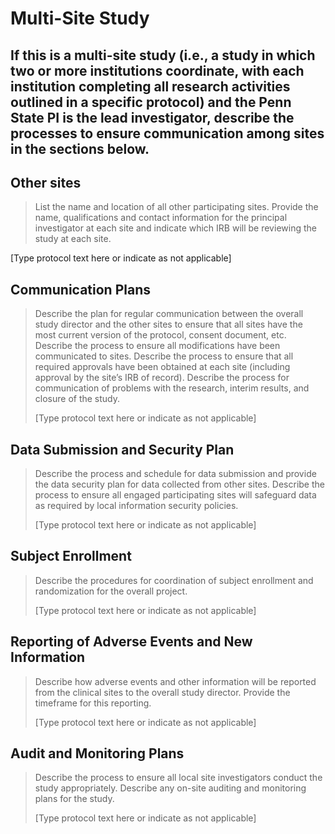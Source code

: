 # Multi-Site Study

## If this is a multi-site study (i.e., a study in which two or more institutions coordinate, with each institution completing all research activities outlined in a specific protocol) and the Penn State PI is the lead investigator, describe the processes to ensure communication among sites in the sections below.

## Other sites 

> List the name and location of all other participating sites. Provide
> the name, qualifications and contact information for the principal
> investigator at each site and indicate which IRB will be reviewing the
> study at each site.

\[Type protocol text here or indicate as not applicable\]

## Communication Plans

> Describe the plan for regular communication between the overall study
> director and the other sites to ensure that all sites have the most
> current version of the protocol, consent document, etc. Describe the
> process to ensure all modifications have been communicated to sites.
> Describe the process to ensure that all required approvals have been
> obtained at each site (including approval by the site's IRB of
> record). Describe the process for communication of problems with the
> research, interim results, and closure of the study.
>
> \[Type protocol text here or indicate as not applicable\]

## Data Submission and Security Plan

> Describe the process and schedule for data submission and provide the
> data security plan for data collected from other sites. Describe the
> process to ensure all engaged participating sites will safeguard data
> as required by local information security policies.
>
> \[Type protocol text here or indicate as not applicable\]

## Subject Enrollment

> Describe the procedures for coordination of subject enrollment and
> randomization for the overall project.
>
> \[Type protocol text here or indicate as not applicable\]

## Reporting of Adverse Events and New Information

> Describe how adverse events and other information will be reported
> from the clinical sites to the overall study director. Provide the
> timeframe for this reporting.
>
> \[Type protocol text here or indicate as not applicable\]

## Audit and Monitoring Plans

> Describe the process to ensure all local site investigators conduct
> the study appropriately. Describe any on-site auditing and monitoring
> plans for the study.
>
> \[Type protocol text here or indicate as not applicable\]
